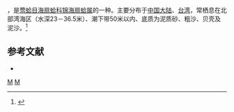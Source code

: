 {{noteTA
|T=zh-cn:美丽扇贝; zh-tw:瑪卡莎海扇蛤;
|1=zh-cn:美丽扇贝; zh-tw:瑪卡莎海扇蛤;
}}
{{Speciesbox 
| taxon = Chlamys macassarensis
| binomial_authority = (Chenu, 1845)
}}
{{地区用词4|start=学名：''{{lang|la|Chlamys macassarensis}}''|cn=美丽扇贝|tw=瑪卡莎海扇蛤|as=称}}，是[[莺蛤目|莺蛤目]][[海扇蛤科|海扇蛤科]][[锦海扇蛤属|锦海扇蛤属]]的一种。主要分布于[[中国大陆|中国大陆]]、[[台湾|台湾]]，常栖息在北部湾海区（水深23－36.5米）、潮下带50米以内、底质为泥质砂、粗沙、贝壳及泥沙。<ref>{{cite web|url=http://shell.sinica.edu.tw/chinese/shellbase_detail.php?science_no=2294|title=国际贝库：美丽扇贝|publisher=台湾贝类资料库|accessdate=2009-08-11|archive-date=2017-12-01|archive-url=https://web.archive.org/web/20171201041248/http://shell.sinica.edu.tw/chinese/shellbase_detail.php?science_no=2294|dead-url=no}}</ref>

== 参考文献 ==
{{reflist|2}}
{{refbegin}}
* {{TaiBNET| zh=瑪卡莎海扇蛤 | id=313476 | binomial=Chlamys macassarensis | authority=Chenu, 1845 | var= | accessdate=2013-01-24}}
{{refend}}

{{taxonbar}}
[[Category:_1845年描述的动物|M]]
[[Category:锦海扇蛤属|M]]